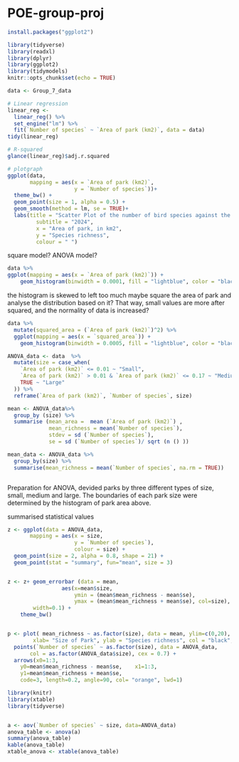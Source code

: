 # POE-group-proj

```r
install.packages("ggplot2")
```

```r
library(tidyverse)
library(readxl)
library(dplyr)
library(ggplot2)
library(tidymodels)
knitr::opts_chunk$set(echo = TRUE)
```

```r
data <- Group_7_data

# Linear regression
linear_reg <- 
  linear_reg() %>%
  set_engine("lm") %>%
  fit(`Number of species` ~ `Area of park (km2)`, data = data)
tidy(linear_reg)

# R-squared
glance(linear_reg)$adj.r.squared

# plotgraph
ggplot(data,
       mapping = aes(x = `Area of park (km2)`,
                     y = `Number of species`))+
  theme_bw() +
  geom_point(size = 1, alpha = 0.5) + 
  geom_smooth(method = lm, se = TRUE)+
  labs(title = "Scatter Plot of the number of bird species against the area of parks",
         subtitle = "2024", 
         x = "Area of park, in km2",
         y = "Species richness",
         colour = " ") 

```
square model? ANOVA model? 

```r
data %>%
ggplot(mapping = aes(x = `Area of park (km2)`)) +
    geom_histogram(binwidth = 0.0001, fill = "lightblue", color = "black") 
```
the histogram is skewed to left too much
maybe square the area of park and analyse the distribution based on it? 
That way, small values are more after squared, and the normality of data is increased? 

```r
data %>%
  mutate(squared_area = (`Area of park (km2)`)^2) %>%
  ggplot(mapping = aes(x = `squared_area`)) +
    geom_histogram(binwidth = 0.0005, fill = "lightblue", color = "black")

```
```r

ANOVA_data <- data  %>%
  mutate(size = case_when(
    `Area of park (km2)` <= 0.01 ~ "Small", 
    `Area of park (km2)` > 0.01 & `Area of park (km2)` <= 0.17 ~ "Medium", 
    TRUE ~ "Large"
  )) %>%
  reframe(`Area of park (km2)`, `Number of species`, size)

mean <- ANOVA_data%>%
  group_by (size) %>% 
  summarise (mean_area =  mean (`Area of park (km2)`) ,
             mean_richness = mean(`Number of species`),
             stdev = sd (`Number of species`), 
             se = sd (`Number of species`)/ sqrt (n () ))

mean_data <- ANOVA_data %>%
  group_by(size) %>%
  summarise(mean_richness = mean(`Number of species`, na.rm = TRUE))



```
Preparation for ANOVA, devided parks by three different types of size, small, medium and large. 
The boundaries of each park size were determined by the histogram of park area above. 

summarised statistical values

```r
z <- ggplot(data = ANOVA_data, 
       mapping = aes(x = size,
                     y = `Number of species`),
                     colour = size) +
  geom_point(size = 2, alpha = 0.8, shape = 21) +
  geom_point(stat = "summary", fun="mean", size = 3)


z <- z+ geom_errorbar (data = mean, 
                 aes(x=mean$size, 
                     ymin = (mean$mean_richness - mean$se),
                     ymax = (mean$mean_richness + mean$se), col=size),
		width=0.1) +
    theme_bw()


p <- plot( mean_richness ~ as.factor(size), data = mean, ylim=c(0,20), 
        xlab= "Size of Park", ylab = "Species richness", col = "black", cex = 1) + 
  points(`Number of species` ~ as.factor(size), data = ANOVA_data, 
       col = as.factor(ANOVA_data$size), cex = 0.7) +
  arrows(x0=1:3, 
	y0=mean$mean_richness - mean$se, 	x1=1:3, 
	y1=mean$mean_richness + mean$se,
	code=3, length=0.2, angle=90, col= "orange", lwd=1)

```

```r
library(knitr)
library(xtable)
library(tidyverse)


a <- aov(`Number of species` ~ size, data=ANOVA_data) 
anova_table <- anova(a)
summary(anova_table)
kable(anova_table)
xtable_anova <- xtable(anova_table)
```




